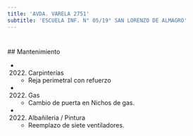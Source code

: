 ```yaml
---
title: 'AVDA. VARELA 2751'
subtitle: 'ESCUELA INF. N° 05/19° SAN LORENZO DE ALMAGRO'
---
```


#


 ## Mantenimiento

*  (2022) Carpinterías 
    + Reja perimetral con refuerzo

*  (2022) Gas 
    + Cambio de puerta en Nichos de gas.

*  (2022) Albañileria / Pintura 
    + Reemplazo de siete ventiladores.



